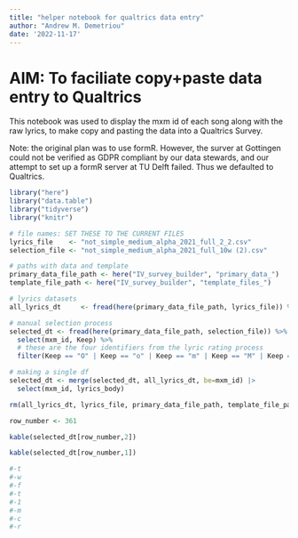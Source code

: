 ```yaml
---
title: "helper notebook for qualtrics data entry"
author: "Andrew M. Demetriou"
date: '2022-11-17'
---
```


# AIM: To faciliate copy+paste data entry to Qualtrics

This notebook was used to display the mxm id of each song along with the raw lyrics, to make copy and pasting the data into a Qualtrics Survey. 

Note: the original plan was to use formR. However, the surver at Gottingen could not be verified as GDPR compliant by our data stewards, and our attempt to set up a formR server at TU Delft failed. Thus we defaulted to Qualtrics. 

```r
library("here")
library("data.table")
library("tidyverse")
library("knitr")
```

```r
# file names: SET THESE TO THE CURRENT FILES
lyrics_file    <- "not_simple_medium_alpha_2021_full_2_2.csv"
selection_file <- "not_simple_medium_alpha_2021_full_10w (2).csv"

# paths with data and template
primary_data_file_path <- here("IV_survey_builder", "primary_data_")
template_file_path <- here("IV_survey_builder", "template_files_")
```

```r
# lyrics datasets
all_lyrics_dt     <- fread(here(primary_data_file_path, lyrics_file)) %>% select(mxm_id, lyrics_body)

# manual selection process
selected_dt <- fread(here(primary_data_file_path, selection_file)) %>% 
  select(mxm_id, Keep) %>% 
  # these are the four identifiers from the lyric rating process
  filter(Keep == "O" | Keep == "o" | Keep == "m" | Keep == "M" | Keep == "a" | Keep == "A")

# making a single df
selected_dt <- merge(selected_dt, all_lyrics_dt, be=mxm_id) |>
  select(mxm_id, lyrics_body)

rm(all_lyrics_dt, lyrics_file, primary_data_file_path, template_file_path, selection_file)
```

```r
row_number <- 361

kable(selected_dt[row_number,2])

kable(selected_dt[row_number,1])

#-t
#-w
#-f
#-t
#-1
#-m
#-c
#-r
```




